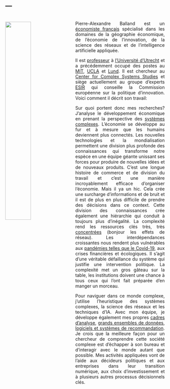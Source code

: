 ---
---  

<link rel="stylesheet" href="styles.css" type="text/css">

<img src="images/pierre-alexandre-balland-full.jpg" style="width:40%; border:0px solid; margin-right: 20px ; margin-top: 20px; margin-bottom: 0px" align="left">

<style>
body {
text-align: justify}
</style>

<br>
Pierre-Alexandre Balland est un [économiste français](https://scholar.google.com/citations?user=ORZg_McAAAAJ&hl=en&oi=ao) spécialisé dans les domaines de la géographie économique, de l'économie de l'innovation, de la science des réseaux et de l'intelligence artificielle appliquée.

Il est [professeur](https://www.uu.nl/staff/PMABalland/Profile) à [l'Université d'Utrecht](https://www.uu.nl/en) et a précédemment occupé des postes au [MIT](https://www.media.mit.edu/people/balland/overview/), [UCLA](https://www.ucla.edu/) et [Lund](https://www.lunduniversity.lu.se/). Il est chercheur au [Center for Complex Systems Studies]((https://www.uu.nl/en/research/centre-for-complex-systems-studies-ccss)) et siège actuellement au groupe d'experts [ESIR](https://ec.europa.eu/info/research-and-innovation/strategy/support-policy-making/support-eu-research-and-innovation-policy-making/esir_en) qui conseille la Commission européenne sur la politique d'innovation. Voici comment il décrit son travail:

Sur quoi portent donc mes recherches? J'analyse le développement économique en prenant la perspective des [systèmes complexes](https://www.paballand.com/writing). L'économie se développe au fur et à mesure que les humains deviennent plus connectés. Les nouvelles technologies et la mondialisation permettent une division plus profonde des connaissances qui transforme notre espèce en une équipe géante unissant ses forces pour produire de nouvelles idées et de nouveaux produits. C'est une longue histoire de commerce et de division du travail et c'est une manière incroyablement efficace d'organiser l'économie. Mais il ya un hic. Cela crée une surcharge d'informations et de bruit et il est de plus en plus difficile de prendre des décisions dans ce context. Cette division des connaissances crée également une hiérarchie qui conduit à toujours plus d'inégalité. La complexité rend les ressources clés très, très [concentrées](https://www.nature.com/articles/s41562-019-0803-3) (bonjour les effets de réseau). Les interdépendances croissantes nous rendent plus vulnérables aux [pandémies telles que le Covid-19](https://www.youtube.com/watch?v=C0YMLBT16n4), aux crises financières et écologiques. Il s'agit d'une véritable défaillance du système qui justifie une intervention politique. La complexité met un gros gâteau sur la table, les institutions doivent une chance à tous ceux qui l'ont fait préparée d'en manger un morceau.

Pour naviguer dans ce monde complexe, j'utilise l'heuristique des systèmes complexes, la science des réseaux et les techniques d'IA. Avec mon équipe, je développe également mes propres [cadres d'analyse](https://www.tandfonline.com/doi/full/10.1080/00343404.2018.1437900), [grands ensembles de données](https://dataverse.harvard.edu/dataset.xhtml?persistentId=doi:10.7910/DVN/BPC15W), [logiciels et systèmes de recommandation](https://rdrr.io/github/PABalland/EconGeo/). Je crois que la meilleure façon pour un chercheur de comprendre cette société complexe est d'échapper à son bureau et d'interagir avec le monde autant que possible. Mes activités appliquées vont de l'aide aux décideurs politiques et aux entreprises dans leur transition numérique, aux choix d'investissement et à plusieurs autres processus décisionnels clés.  
